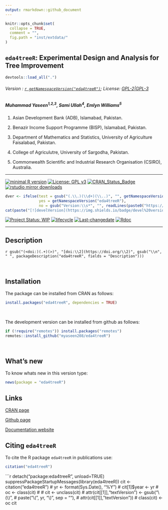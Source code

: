 ```yaml
---
output: rmarkdown::github_document
---
```


```r
knitr::opts_chunk$set(
  collapse = TRUE,
  comment = "",
  fig.path = "inst/extdata/"
)
```

## `eda4treeR`: Experimental Design and Analysis for Tree Improvement

```r
devtools::load_all(".")
```

###### Version : [`r getNamespaceVersion("eda4treeR")`](https://myaseen208.github.io/eda4treeR/);  License: [GPL-2|GPL-3](https://www.r-project.org/Licenses/)


##### *Muhammad Yaseen^1,2,3^, Sami Ullah^4^, Emlyn Williams^5^*

1. Asian Development Bank (ADB), Islamabad, Pakistan.

2. Benazir Income Support Programme (BISP), Islamabad, Pakistan.

3. Department of Mathematics and Statistics, University of Agriculture Faisalabad, Pakistan.

4. College of Agriculutre, University of Sargodha, Pakistan.

5. Commonwealth Scientific and Industrial Research Organisation (CSIRO), Australia.


***

[![minimal R version](https://img.shields.io/badge/R>%3D-2.10.0-6666ff.svg)](https://cran.r-project.org/)
[![License: GPL v3](https://img.shields.io/badge/License-GPL%20v3-blue.svg)](https://www.gnu.org/licenses/gpl-3.0)
[![CRAN_Status_Badge](https://www.r-pkg.org/badges/version-last-release/eda4treeR)](https://cran.r-project.org/package=eda4treeR)
[![rstudio mirror downloads](https://cranlogs.r-pkg.org/badges/grand-total/eda4treeR?color=green)](https://CRAN.R-project.org/package=eda4treeR)
<!-- [![packageversion](https://img.shields.io/badge/Package%20version-0.2.3.3-orange.svg)](https://github.com/myaseen208/eda4treeR) -->

```r
dver <- ifelse(test = gsub("(.\\.)(\\d+)(\\..)", "", getNamespaceVersion("eda4treeR")) != "",
               yes = getNamespaceVersion("eda4treeR"),
               no = gsub("Version:\\s*", "", readLines(paste0("https://raw.githubusercontent.com/", "myaseen208/eda4treeR", "/master/DESCRIPTION"))[grep("Version:", readLines(paste0("https://raw.githubusercontent.com/", "myaseen208/eda4treeR", "/master/DESCRIPTION")))]))
cat(paste("[![develVersion](https://img.shields.io/badge/devel%20version-", dver, "-orange.svg)](https://github.com/myaseen208/eda4treeR)", sep = ""))
```

<!-- [![GitHub Download Count](https://github-basic-badges.herokuapp.com/downloads/myaseen208/eda4treeR/total.svg)] -->
[![Project Status: WIP](http://www.repostatus.org/badges/latest/inactive.svg)](http://www.repostatus.org/#inactive)
[![lifecycle](https://img.shields.io/badge/lifecycle-stable-brightgreen.svg)](https://www.tidyverse.org/lifecycle/#stable)
[![Last-changedate](https://img.shields.io/badge/last%20change-`r gsub('-', '--', Sys.Date())`-yellowgreen.svg)](https://github.com/myaseen208/eda4treeR)
[![Rdoc](http://www.rdocumentation.org/badges/version/eda4treeR)](http://www.rdocumentation.org/packages/eda4treeR)

***

## Description
`r gsub("(<doi:)(.+)(>)", "[doi:\\2](https://doi.org/\\2)", gsub("\\n", " ", packageDescription("eda4treeR", fields = "Description")))`

&nbsp;
&nbsp;


## Installation
The package can be installed from CRAN as follows:

```r
install.packages("eda4treeR", dependencies = TRUE)
```


&nbsp;


The development version can be installed from github as follows:

```r
if (!require("remotes")) install.packages("remotes")
remotes::install_github("myaseen208/eda4treeR")
```

&nbsp;
&nbsp;



## What's new
To know whats new in this version type:

```r
news(package = "eda4treeR")
```

## Links

[CRAN page](https://cran.r-project.org/package=eda4treeR)

[Github page](https://github.com/myaseen208/eda4treeR)

[Documentation website](https://myaseen208.github.io/eda4treeR/)



## Citing `eda4treeR`
To cite the R package `eda4treeR` in publications use:

```r
citation("eda4treeR")
```

```r
detach("package:eda4treeR", unload=TRUE)
suppressPackageStartupMessages(library(eda4treeR))
cit <- citation("eda4treeR")
# yr <- format(Sys.Date(), "%Y")
# cit[1]$year <- yr
# oc <- class(cit)
# 
# cit <- unclass(cit)
# attr(cit[[1]],"textVersion") <- gsub("\\(\\)",
#                                      paste("\\(", yr, "\\)", sep = ""),
#                                      attr(cit[[1]],"textVersion"))
# class(cit) <- oc
cit
